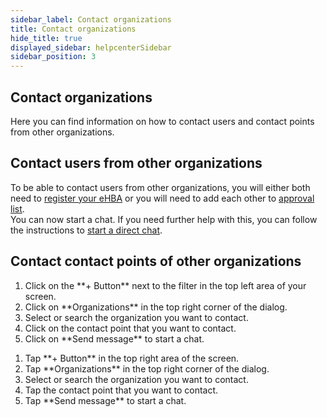 ```yaml
---
sidebar_label: Contact organizations
title: Contact organizations
hide_title: true
displayed_sidebar: helpcenterSidebar
sidebar_position: 3
---
```




<div class="hero hero--primary">
  <div class="container">
    <h2 class="hero__title">Contact organizations</h2>
    <p class="hero__subtitle">Here you can find information on how to contact users and contact points from other organizations.</p>
  </div>
</div>

## Contact users from other organizations

To be able to contact users from other organizations, you will either both need to [register your eHBA](./use-ehba#register-ehba-card)
or you will need to add each other to [approval list](./approval-list).  
You can now start a chat. If you need further help with this, you can follow the instructions to [start a direct chat](../using-famedly/chats#start-direct-chat).   

## Contact contact points of other organizations

<Tabs>
  <TabItem value="desktop" label="Desktop" default>
  <ol>
    <li>Click on the **+ Button** next to the filter in the top left area of your screen.</li>
    <li>Click on **Organizations** in the top right corner of the dialog.</li>
    <li>Select or search the organization you want to contact.</li>
    <li>Click on the contact point that you want to contact.</li>
    <li>Click on **Send message** to start a chat.</li>
  </ol>
  </TabItem>
  <TabItem value="mobile" label="Mobile">
  <ol>
    <li>Tap **+ Button** in the top right area of the screen.</li>
    <li>Tap **Organizations** in the top right corner of the dialog.</li>
    <li>Select or search the organization you want to contact.</li>
    <li>Tap the contact point that you want to contact.</li>
    <li>Tap **Send message** to start a chat.</li>
  </ol>
  </TabItem>
</Tabs>
